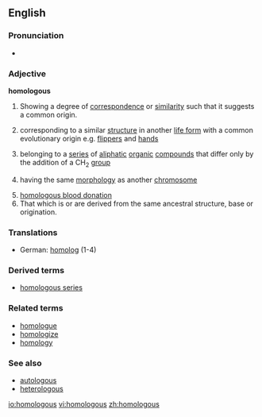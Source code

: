 ==English==
===Pronunciation===
*{{audio|en-us-homologous.ogg|Audio (US)}}

===Adjective===
'''homologous'''

# Showing a degree of [[correspondence]] or [[similarity]] such that it suggests a common origin.
#{{biology}} corresponding to a similar [[structure]] in another [[life form]] with a common evolutionary origin e.g. [[flipper]]s and [[hand]]s
#{{chemistry}} belonging to a [[series]] of [[aliphatic]] [[organic]] [[compound]]s that differ only by the addition of a CH<sub>2</sub> [[group]]
#{{genetics}} having the same [[morphology]] as another [[chromosome]]
# [[homologous blood donation]]
#That which is or are derived from the same ancestral structure, base or origination.

===Translations===
{{top}}
*German: [[homolog]] (1-4)
{{mid}}
{{bottom}}

===Derived terms===
*[[homologous series]]

===Related terms===
*[[homologue]]
*[[homologize]]
*[[homology]]

===See also===
*[[autologous]]
*[[heterologous]]

[[io:homologous]]
[[vi:homologous]]
[[zh:homologous]]